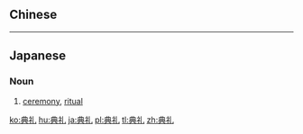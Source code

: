 {{also|典禮}}
==Chinese==
{{zh-see|典禮}}

----

==Japanese==
{{ja-kanjitab|てん|れい|yomi=on}}

===Noun===
{{ja-noun|てんれい}}

# [[ceremony]], [[ritual]]

[[ko:典礼]]
[[hu:典礼]]
[[ja:典礼]]
[[pl:典礼]]
[[tl:典礼]]
[[zh:典礼]]